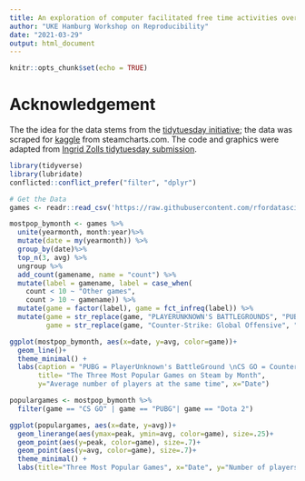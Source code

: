 ```yaml
---
title: An exploration of computer facilitated free time activities over the last decade
author: "UKE Hamburg Workshop on Reproducibility"
date: "2021-03-29"
output: html_document
---
```


```r
knitr::opts_chunk$set(echo = TRUE)
```

# Acknowledgement

The the idea for the data stems from the [tidytuesday initiative](https://github.com/rfordatascience/tidytuesday/blob/master/data/2021/2021-03-16/readme.md); the data was scraped for [kaggle](https://www.kaggle.com/michau96/popularity-of-games-on-steam) from steamcharts.com.
The code and graphics were adapted from [Ingrid Zolls tidytuesday submission](https://itlzoll.netlify.app/post/tidy-tuesday-march-16/).

```r
library(tidyverse)
library(lubridate)
conflicted::conflict_prefer("filter", "dplyr")
```

```r
# Get the Data
games <- readr::read_csv('https://raw.githubusercontent.com/rfordatascience/tidytuesday/master/data/2021/2021-03-16/games.csv')
```

```r
mostpop_bymonth <- games %>%
  unite(yearmonth, month:year)%>%
  mutate(date = my(yearmonth)) %>%
  group_by(date)%>% 
  top_n(3, avg) %>% 
  ungroup %>%
  add_count(gamename, name = "count") %>%
  mutate(label = gamename, label = case_when(
    count < 10 ~ "Other games",
    count > 10 ~ gamename)) %>%
  mutate(game = factor(label), game = fct_infreq(label)) %>%
  mutate(game = str_replace(game, "PLAYERUNKNOWN'S BATTLEGROUNDS", "PUBG"), 
         game = str_replace(game, "Counter-Strike: Global Offensive", "CS GO"))
```

```r
ggplot(mostpop_bymonth, aes(x=date, y=avg, color=game))+
  geom_line()+
  theme_minimal() +
  labs(caption = "PUBG = PlayerUnknown's BattleGround \nCS GO = Counter-Strike: Global Offensive",
       title= "The Three Most Popular Games on Steam by Month", 
       y="Average number of players at the same time", x="Date")
```

```r
populargames <- mostpop_bymonth %>%
  filter(game == "CS GO" | game == "PUBG"| game == "Dota 2")
```

```r
ggplot(populargames, aes(x=date, y=avg))+
  geom_linerange(aes(ymax=peak, ymin=avg, color=game), size=.25)+
  geom_point(aes(y=peak, color=game), size=.7)+
  geom_point(aes(y=avg, color=game), size=.7)+
  theme_minimal() +
  labs(title="Three Most Popular Games", x="Date", y="Number of players")
```

